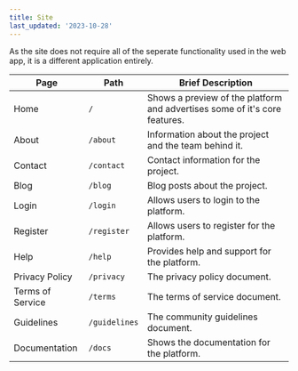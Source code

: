 ```yaml
---
title: Site
last_updated: '2023-10-28'
---
```


As the site does not require all of the seperate functionality used in the web app, it is a different application entirely.

| Page             | Path          | Brief Description                                                          |
| ---------------- | ------------- | -------------------------------------------------------------------------- |
| Home             | `/`           | Shows a preview of the platform and advertises some of it's core features. |
| About            | `/about`      | Information about the project and the team behind it.                      |
| Contact          | `/contact`    | Contact information for the project.                                       |
| Blog             | `/blog`       | Blog posts about the project.                                              |
| Login            | `/login`      | Allows users to login to the platform.                                     |
| Register         | `/register`   | Allows users to register for the platform.                                 |
| Help             | `/help`       | Provides help and support for the platform.                                |
| Privacy Policy   | `/privacy`    | The privacy policy document.                                               |
| Terms of Service | `/terms`      | The terms of service document.                                             |
| Guidelines       | `/guidelines` | The community guidelines document.                                         |
| Documentation    | `/docs`       | Shows the documentation for the platform.                                  |
